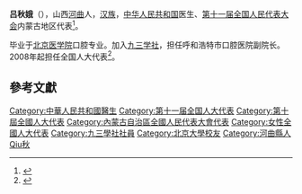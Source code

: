 '''吕秋娥'''（{{bd|1954年||}}），山西[[河曲|河曲]]人，[[汉族|汉族]]，[[中华人民共和国|中华人民共和国]]医生、[[第十一届全国人民代表大会|第十一届全国人民代表大会]]内蒙古地区代表<ref>{{cite web|author=新华网|title=第十一届全国人大代表|url=http://news.xinhuanet.com/ziliao/2008-03/03/content_7708230.htm?node=36628|publisher=新华网|accessdate=2014-01-07|archive-date=2014-01-10|archive-url=https://web.archive.org/web/20140110211415/http://news.xinhuanet.com/ziliao/2008-03/03/content_7708230.htm?node=36628|dead-url=no}}</ref>。

毕业于[[北京医学院|北京医学院]]口腔专业。加入[[九三学社|九三学社]]，担任呼和浩特市口腔医院副院长。2008年起担任全国人大代表<ref>{{cite news|title=全国人大代表信息-吕秋娥|url=http://210.82.31.1:8084/delegate/viewDelegate.action?dbid=110308|accessdate=2013-04-05|newspaper=全国人大网|archive-url=https://web.archive.org/web/20140107082554/http://www.npc.gov.cn/delegate/viewDelegate.action?dbid=110308|archive-date=2014-01-07|dead-url=yes}}</ref>。

==參考文獻==
{{reflist}}
{{DEFAULTSORT:Lu呂}}
[[Category:中華人民共和國醫生|Category:中華人民共和國醫生]]
[[Category:第十一届全国人大代表|Category:第十一届全国人大代表]]
[[Category:第十屆全國人大代表|Category:第十屆全國人大代表]]
[[Category:內蒙古自治區全國人民代表大會代表|Category:內蒙古自治區全國人民代表大會代表]]
[[Category:女性全國人大代表|Category:女性全國人大代表]]
[[Category:九三學社社員|Category:九三學社社員]]
[[Category:北京大學校友|Category:北京大學校友]]
[[Category:河曲縣人|Category:河曲縣人]]
[[Category:呂姓|Qiu秋]]